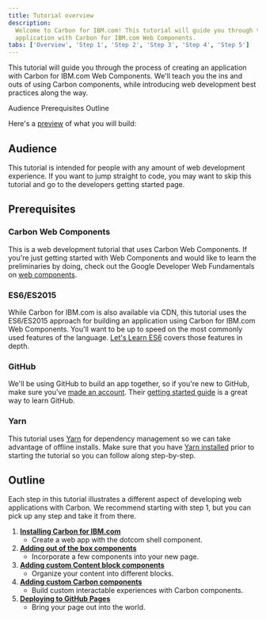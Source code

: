 ```yaml
---
title: Tutorial overview
description:
  Welcome to Carbon for IBM.com! This tutorial will guide you through the process of creating an
  application with Carbon for IBM.com Web Components.
tabs: ['Overview', 'Step 1', 'Step 2', 'Step 3', 'Step 4', 'Step 5']
---
```



<PageDescription>

This tutorial will guide you through the process of creating an application with Carbon for IBM.com Web Components. We'll teach you the ins and outs of using Carbon components, while introducing web development best practices along the way.

</PageDescription>

<AnchorLinks>

<AnchorLink>Audience</AnchorLink>
<AnchorLink>Prerequisites</AnchorLink>
<AnchorLink>Outline</AnchorLink>

</AnchorLinks>

Here's a
[preview](https://carbon-design-system.github.io/carbon-for-ibm-dotcom-tutorial/step-5/)
of what you will build:

<Preview
  height="400"
  title="Carbon for IBM.com Tutorial"
  src="https://carbon-design-system.github.io/carbon-for-ibm-dotcom-tutorial/step-5/"
  frameborder="no"
  allowtransparency="true"
  allowfullscreen="true"
/>

## Audience

This tutorial is intended for people with any amount of web development
experience. If you want to jump straight to code, you may want to skip this
tutorial and go to the <Link to="/developing">developers getting started</Link>
page.

## Prerequisites

### Carbon Web Components

This is a web development tutorial that uses Carbon Web Components. If you're just getting started with Web Components and would like to learn the preliminaries by doing, check out the Google Developer Web Fundamentals on [web components](https://developers.google.com/web/fundamentals/web-components).

### ES6/ES2015

While Carbon for IBM.com is also available via <Link to="/developing/frameworks/web-components#install-via-cdn">CDN</Link>, this tutorial uses the ES6/ES2015 approach for building an application using Carbon for IBM.com Web Components. You'll want to be up to speed on the most commonly used features of the language. [Let's Learn ES6](https://www.youtube.com/playlist?list=PL57atfCFqj2h5fpdZD-doGEIs0NZxeJTX) covers those features in depth.

### GitHub

We'll be using GitHub to build an app together, so if you're new to GitHub, make
sure you've [made an account](https://github.com/join). Their
[getting started guide](https://guides.github.com/activities/hello-world) is a
great way to learn GitHub.

### Yarn

This tutorial uses [Yarn](https://yarnpkg.com) for dependency management so we
can take advantage of offline installs. Make sure that you have
[Yarn installed](https://yarnpkg.com/en/docs/install) prior to starting the
tutorial so you can follow along step-by-step.

## Outline

Each step in this tutorial illustrates a different aspect of developing web
applications with Carbon. We recommend starting with step 1, but you can pick up
any step and take it from there.

1. [**Installing Carbon for IBM.com**](/developing/web-components-tutorial/step-1)
   - Create a web app with the dotcom shell component.
2. [**Adding out of the box components**](/developing/web-components-tutorial/step-2)
   - Incorporate a few components into your new page.
3. [**Adding custom Content block components**](/developing/web-components-tutorial/step-3)
   - Organize your content into different blocks.
4. [**Adding custom Carbon components**](/developing/web-components-tutorial/step-4)
   - Build custom interactable experiences with Carbon components.
5. [**Deploying to GitHub Pages**](/developing/web-components-tutorial/step-5)
   - Bring your page out into the world.
